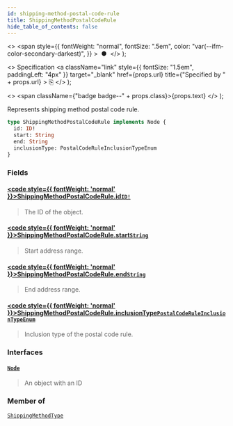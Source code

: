 ```yaml
---
id: shipping-method-postal-code-rule
title: ShippingMethodPostalCodeRule
hide_table_of_contents: false
---
```


  <>
    <span
      style={{
        fontWeight: "normal",
        fontSize: ".5em",
        color: "var(--ifm-color-secondary-darkest)",
      }}
    >
      &nbsp;●&nbsp;
    </span>
  </>
);

  <>
    Specification
    <a
      className="link"
      style={{ fontSize: "1.5em", paddingLeft: "4px" }}
      target="\_blank"
      href={props.url}
      title={"Specified by " + props.url}
    >
      ⎘
    </a>
  </>
);

  <>
    <span className={"badge badge--" + props.class}>{props.text}</span>
  </>
);

Represents shipping method postal code rule.

```graphql
type ShippingMethodPostalCodeRule implements Node {
  id: ID!
  start: String
  end: String
  inclusionType: PostalCodeRuleInclusionTypeEnum
}
```

### Fields

#### [<code style={{ fontWeight: 'normal' }}>ShippingMethodPostalCodeRule.<b>id</b></code>](#)<Bullet />[`ID!`](../../api-reference/scalars/id) <Badge class="secondary" text="non-null"/> <Badge class="secondary" text="scalar"/>

> The ID of the object.

#### [<code style={{ fontWeight: 'normal' }}>ShippingMethodPostalCodeRule.<b>start</b></code>](#)<Bullet />[`String`](../../api-reference/scalars/string) <Badge class="secondary" text="scalar"/>

> Start address range.

#### [<code style={{ fontWeight: 'normal' }}>ShippingMethodPostalCodeRule.<b>end</b></code>](#)<Bullet />[`String`](../../api-reference/scalars/string) <Badge class="secondary" text="scalar"/>

> End address range.

#### [<code style={{ fontWeight: 'normal' }}>ShippingMethodPostalCodeRule.<b>inclusionType</b></code>](#)<Bullet />[`PostalCodeRuleInclusionTypeEnum`](../../api-reference/enums/postal-code-rule-inclusion-type-enum) <Badge class="secondary" text="enum"/>

> Inclusion type of the postal code rule.

### Interfaces

#### [`Node`](../../api-reference/interfaces/node) <Badge class="secondary" text="interface"/>

> An object with an ID

### Member of

[`ShippingMethodType`](../../api-reference/objects/shipping-method-type) <Badge class="secondary" text="object"/>
